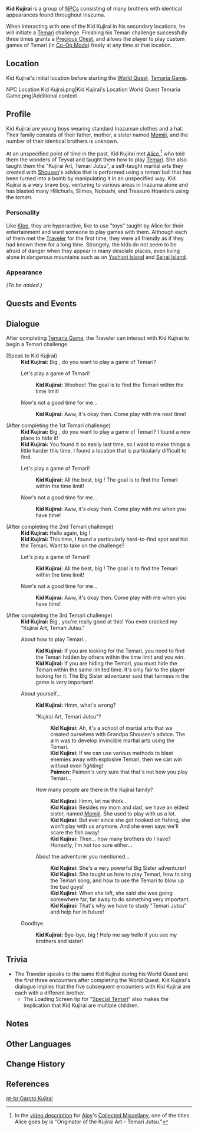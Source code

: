 {{Meta
<!-- REMOVE THIS TEMPLATE AFTER ADDING MISSING INFO -->
|missing_NPC_profile  = yes
}}
{{Character Infobox
|type             = NPC
|image            = NPC Kid Kujirai.png
|realname         = 
|region           = Inazuma
|affiliation      = Kujirai Clan
|title            = 
|sibling          = Kujirai Momiji
|voiceEN          = 
|voiceCN          = 
|voiceJP          = [http://amuleto.jp/talents/akagiharuna.html Akagi Haruna ({{ja|赤木 春菜}})]<ref>Twitter: [https://twitter.com/hal7_yh JP VA's Profile]</ref>
}}
'''Kid Kujirai''' {{Lang|ja=鯨井坊や|ja_rm=Kujirai-bouya}} is a group of [[NPC]]s consisting of many brothers with identical appearances found throughout Inazuma.

When interacting with one of the Kid Kujirai in his secondary locations, he will initiate a [[Temari]] challenge. Finishing his Temari challenge successfully three times grants a [[Precious Chest]], and allows the player to play custom games of Temari (in [[Co-Op Mode]]) freely at any time at that location.

==Location==
Kid Kujirai's initial location before starting the [[World Quest]], [[Temaria Game]].
<gallery>
NPC Location Kid Kujrai.png|Kid Kujirai's Location
World Quest Temaria Game.png|Additional context
</gallery>

==Profile==
<!-- detailed story/lore information goes here -->
Kid Kujirai are young boys wearing standard Inazuman clothes and a hat. Their family consists of their father, mother, a sister named [[Kujirai Momiji|Momiji]], and the number of their identical brothers is unknown.

At an unspecified point of time in the past, Kid Kujirai met [[Alice]],<ref group="Note">In the [https://youtu.be/bx2aWuUjxnE video description] for [[Aloy]]'s [[Collected Miscellany]], one of the titles Alice goes by is "Originator of the Kujirai Art – Temari Jutsu."</ref> who told them the wonders of Teyvat and taught them how to play [[Temari]]. She also taught them the "Kujirai Art, Temari Jutsu", a self-taught martial arts they created with [[Shousen]]'s advice that is performed using a ''temari'' ball that has been turned into a bomb by manipulating it in an unspecified way. Kid Kujirai is a very brave boy, venturing to various areas in Inazuma alone and has blasted many Hilichurls, Slimes, Nobushi, and Treasure Hoarders using the ''temari''.

===Personality===
Like [[Klee]], they are hyperactive, like to use "toys" taught by Alice for their entertainment and want someone to play games with them. Although each of them met the [[Traveler]] for the first time, they were all friendly as if they had known them for a long time. Strangely, the kids do not seem to be afraid of danger when they appear in many desolate places, even living alone in dangerous mountains such as on [[Yashiori Island]] and [[Seirai Island]].

===Appearance===
''(To be added.)''

==Quests and Events==
{{Quests and Events}}

==Dialogue==
After completing [[Temaria Game]], the Traveler can interact with Kid Kujirai to begin a Temari challenge.
{{Dialogue start}}
;(Speak to Kid Kujirai)
:'''Kid Kujirai:''' Big {{MC|bro|sis|mc=1}}, do you want to play a game of Temari?
:{{DIcon}} Let's play a game of Temari!
::'''Kid Kujirai:''' Woohoo! The goal is to find the Temari within the time limit!
:{{DIcon}} Now's not a good time for me...
::'''Kid Kujirai:''' Aww, it's okay then. Come play with me next time!

;(After completing the 1st Temari challenge)
:'''Kid Kujirai:''' Big {{MC|bro|sis|mc=1}}, do you want to play a game of Temari? I found a new place to hide it!
:'''Kid Kujirai:''' You found it so easily last time, so I want to make things a little harder this time. I found a location that is particularly difficult to find.
:{{DIcon}} Let's play a game of Temari!
::'''Kid Kujirai:''' All the best, big {{MC|bro|sis|mc=1}}! The goal is to find the Temari within the time limit!
:{{DIcon}} Now's not a good time for me...
::'''Kid Kujirai:''' Aww, it's okay then. Come play with me when you have time!

;(After completing the 2nd Temari challenge)
:'''Kid Kujirai:''' Hello again, big {{MC|bro|sis|mc=1}}!
:'''Kid Kujirai:''' This time, I found a particularly hard-to-find spot and hid the Temari. Want to take on the challenge?
:{{DIcon}} Let's play a game of Temari!
::'''Kid Kujirai:''' All the best, big {{MC|bro|sis|mc=1}}! The goal is to find the Temari within the time limit!
:{{DIcon}} Now's not a good time for me...
::'''Kid Kujirai:''' Aww, it's okay then. Come play with me when you have time!

;(After completing the 3rd Temari challenge)
:'''Kid Kujirai:''' Big {{MC|bro|sis|mc=1}}, you're really good at this! You even cracked my "Kujirai Art, Temari Jutsu."
:{{DIcon}} About how to play Temari...
::'''Kid Kujirai:''' If you are looking for the Temari, you need to find the Temari hidden by others within the time limit and you win.
::'''Kid Kujirai:''' If you are hiding the Temari, you must hide the Temari within the same limited time. It's only fair to the player looking for it. The Big Sister adventurer said that fairness in the game is very important!
:{{DIcon}} About yourself...
::'''Kid Kujirai:''' Hmm, what's wrong?
::{{DIcon}} "Kujirai Art, Temari Jutsu"?
:::'''Kid Kujirai:''' Ah, it's a school of martial arts that we created ourselves with Grandpa Shousen's advice. The aim was to develop invincible martial arts using the Temari.
:::'''Kid Kujirai:''' If we can use various methods to blast enemies away with explosive Temari, then we can win without even fighting!
:::'''Paimon:''' Paimon's very sure that that's not how you play Temari...
::{{DIcon}} How many people are there in the Kujirai family?
:::'''Kid Kujirai:''' Hmm, let me think...
:::'''Kid Kujirai:''' Besides my mom and dad, we have an eldest sister, named [[Kujirai Momiji|Momiji]]. She used to play with us a lot.
:::'''Kid Kujirai:''' But ever since she got hooked on fishing, she won't play with us anymore. And she even says we'll scare the fish away!
:::'''Kid Kujirai:''' Then... how many brothers do I have? Honestly, I'm not too sure either...
::{{DIcon}} About the adventurer you mentioned...
:::'''Kid Kujirai:''' She's a very powerful Big Sister adventurer!
:::'''Kid Kujirai:''' She taught us how to play Temari, how to sing the Temari song, and how to use the Temari to blow up the bad guys!
:::'''Kid Kujirai:''' When she left, she said she was going somewhere far, far away to do something very important.
:::'''Kid Kujirai:''' That's why we have to study "Temari Jutsu" and help her in future!
:{{DIcon}} Goodbye.
::'''Kid Kujirai:''' Bye-bye, big {{MC|bro|sis|mc=1}}! Help me say hello if you see my brothers and sister!
{{Dialogue end}}

==Trivia==
*The Traveler speaks to the same Kid Kujirai during his World Quest and the first three encounters after completing the World Quest. Kid Kujirai's dialogue implies that the five subsequent encounters with Kid Kujirai are each with a different brother.
**The Loading Screen tip for "[[Loading Screen#Special Temari|Special Temari]]" also makes the implication that Kid Kujirai are multiple children.

==Notes==
{{Reflist|note=1}}

==Other Languages==
{{Other Languages
|en      = Kid Kujirai
|zhs     = 鲸井小弟
|zhs_rm  = Jīngjǐng-xiǎodì
|zht     = 鯨井小弟
|zht_rm  = Jīngjǐng-xiǎodì
|zh_tl   = Little Brother Kujirai
|ja      = 鯨井坊や
|ja_rm   = Kujirai-bouya
|ja_tl   = Boy Kujirai
|ko      = 쿠지라이
|ko_rm   = Kujirai
|ko_tl   = Kujirai
|es      = Pequeño Kujirai
|es_tl   = Little Kujirai
|fr      = Petit Kujirai
|fr_tl   = Little Kujirai
|ru      = Малыш Кудзирай
|ru_tl   = Little Kid Kujirai
|th      = Kid Kujirai
|vi      = {{tt|Tiểu Đệ|小弟}} Kujirai
|vi_tl   = 
|de      = Kleiner Kujirai
|de_tl   = Little Kujirai
|id      = Kid Kujirai
|pt      = Garoto Kujirai
|pt_tl   = 
|tr      = Küçük Kujirai
|tr_tl   = 
|it      = Piccolo Kujirai
|it_tl   = Little Kujirai
}}

==Change History==
{{Change History|2.0}}

==References==
{{Reflist}}

[[pt-br:Garoto Kujirai]]